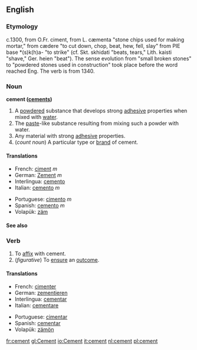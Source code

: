 ==English==

===Etymology===
c.1300, from O.Fr. ciment, from L. cæmenta "stone chips used for making mortar," from cædere "to cut down, chop, beat, hew, fell, slay" from PIE base *(s)k(h)a- "to strike" (cf. Skt. skhidati "beats, tears," Lith. kaisti "shave," Ger. heien "beat"). The sense evolution from "small broken stones" to "powdered stones used in construction" took place before the word reached Eng. The verb is from 1340.

===Noun===
'''cement ([[cements]])'''
# A [[powder]]ed substance that develops strong [[adhesive]] properties when mixed with [[water]].
# The [[paste]]-like substance resulting from mixing such a powder with water.
# Any material with strong [[adhesive]] properties.
# (''count noun'') A particular type or [[brand]] of cement.

==== Translations ====
{{top}}
*French: [[ciment]] ''m''
*German: [[Zement]] ''m''
*Interlingua: [[cemento]] 
*Italian: [[cemento]] ''m''
{{mid}}
*Portuguese: [[cimento]] ''m''
*Spanish: [[cemento]] ''m''
*Volapük: [[zäm]]
{{bottom}}

==== See also ====
{{Wikipedia}}

===Verb===
{{conj|cement|cements|cemented|cemented|cementing}}
# To [[affix]] with cement.
# (''figurative'') To [[ensure]] an [[outcome]].

==== Translations ====
{{top}}
*French: [[cimenter]] 
*German: [[zementieren]]
*Interlingua: [[cementar]] 
*Italian: [[cementare]]
{{mid}}
*Portuguese: [[cimentar]]
*Spanish: [[cementar]]
*Volapük: [[zämön]]
{{bottom}}

[[fr:cement]]
[[gl:Cement]]
[[io:Cement]]
[[it:cement]]
[[nl:cement]]
[[pl:cement]]